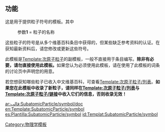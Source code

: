 
<!-- 在本行下編輯模板說明 -->

== 功能 ==
这是用于提供粒子符号的模板。其中

:参数'''1'''   =  粒子的名称

这些粒子的符号是从多个维基百科条目中获得的，但某些缺乏参考资料的认证。在获知最新资料后，请您修改或更新这些符号。

此模板是[[Template:次原子粒子]]的副模板，一般不直接用于条目编写。'''除非有必要，请勿直接使用此模板。'''如果您认为必须使用此模板，请在使用了此模板的词条的讨论页中声明您的用意。

若您想获知哪些粒子已收入中文维基百科，可查看[[Template:次原子粒子/列表]]。'''如果您在此模板中收录了新粒子，请同样在[[Template:次原子粒子/列表]]与[[Template:次原子粒子/链接]]中收入它们的信息，否则收录无效！'''

<includeonly>
<!-- 本行下加入模板的分類 -->
[[Category:物理学模板]]

<!-- 本行下加入模板的跨語言鏈接 -->
[[ar:قالب:SubatomicParticle/symbol/doc]]
[[en:Template:SubatomicParticle/symbol]]
[[es:Plantilla:SubatomicParticle/symbol]]
[[id:Templat:SubatomicParticle/symbol]]
</includeonly>